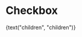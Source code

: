 
<Meta title="Objects/Form/Toggles/Checkbox" component={Checkbox} />

# Checkbox

<Preview>
  <Story name="Checkbox">
    <Checkbox
      id={text("id", "id")}
      type="checkbox"
      name={text("name", "name")}
      value={text("value", "value")}
      checked={boolean("checked", true)}
    >
      {text("children", "children")}
    </Checkbox>
  </Story>
</Preview>
